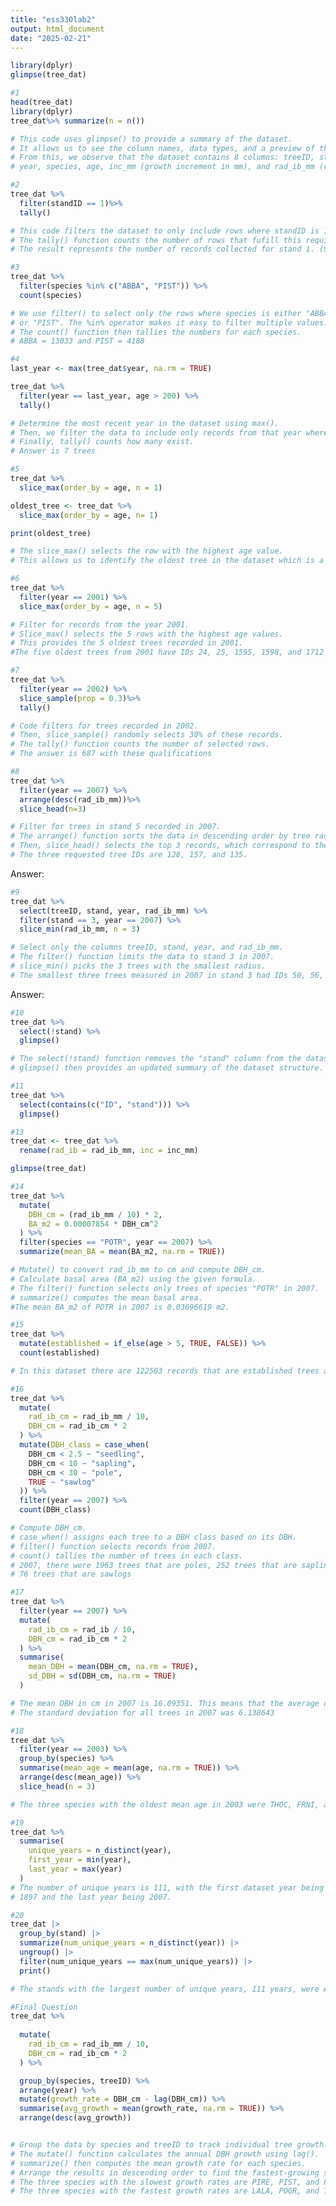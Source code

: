 ```yaml
---
title: "ess330lab2"
output: html_document
date: "2025-02-21"
---
```



```r
library(dplyr)
glimpse(tree_dat)
```

```r
#1
head(tree_dat)
library(dplyr)
tree_dat%>% summarize(n = n())

# This code uses glimpse() to provide a summary of the dataset.
# It allows us to see the column names, data types, and a preview of the data.
# From this, we observe that the dataset contains 8 columns: treeID, standID, stand, 
# year, species, age, inc_mm (growth increment in mm), and rad_ib_mm (radius in mm). and 131386 rows

```


```r
#2
tree_dat %>%
  filter(standID == 1)%>%
  tally()

# This code filters the dataset to only include rows where standID is 1.
# The tally() function counts the number of rows that fufill this requirement.
# The result represents the number of records collected for stand 1. (979)

```


```r
#3
tree_dat %>%
  filter(species %in% c("ABBA", "PIST")) %>%
  count(species)

# We use filter() to select only the rows where species is either "ABBA" 
# or "PIST". The %in% operator makes it easy to filter multiple values.
# The count() function then tallies the numbers for each species.
# ABBA = 13033 and PIST = 4188
```


```r
#4
last_year <- max(tree_dat$year, na.rm = TRUE)

tree_dat %>%
  filter(year == last_year, age > 200) %>%
  tally()

# Determine the most recent year in the dataset using max().
# Then, we filter the data to include only records from that year where age > 200.
# Finally, tally() counts how many exist.
# Answer is 7 trees
```


```r
#5
tree_dat %>%
  slice_max(order_by = age, n = 1)

oldest_tree <- tree_dat %>%
  slice_max(order_by = age, n= 1)

print(oldest_tree)

# The slice_max() selects the row with the highest age value.
# This allows us to identify the oldest tree in the dataset which is a Pinus Reninosa that is 269.

```


```r
#6
tree_dat %>%
  filter(year == 2001) %>%
  slice_max(order_by = age, n = 5)

# Filter for records from the year 2001.
# Slice_max() selects the 5 rows with the highest age values.
# This provides the 5 oldest trees recorded in 2001.
#The five oldest trees from 2001 have IDs 24, 25, 1595, 1598, and 1712
```

```r
#7
tree_dat %>%
  filter(year == 2002) %>%
  slice_sample(prop = 0.3)%>%
  tally()

# Code filters for trees recorded in 2002.
# Then, slice_sample() randomly selects 30% of these records.
# The tally() function counts the number of selected rows.
# The answer is 687 with these qualifications
```


```r
#8
tree_dat %>%
  filter(year == 2007) %>%
  arrange(desc(rad_ib_mm))%>%
  slice_head(n=3)

# Filter for trees in stand 5 recorded in 2007.
# The arrange() function sorts the data in descending order by tree radius.
# Then, slice_head() selects the top 3 records, which correspond to the largest trees.
# The three requested tree IDs are 128, 157, and 135.
```
Answer:

```r
#9
tree_dat %>%
  select(treeID, stand, year, rad_ib_mm) %>%
  filter(stand == 3, year == 2007) %>%
  slice_min(rad_ib_mm, n = 3)

# Select only the columns treeID, stand, year, and rad_ib_mm.
# The filter() function limits the data to stand 3 in 2007.
# slice_min() picks the 3 trees with the smallest radius.
# The smallest three trees measured in 2007 in stand 3 had IDs 50, 56, and 36.
```
Answer:

```r
#10
tree_dat %>%
  select(!stand) %>%
  glimpse()

# The select(!stand) function removes the "stand" column from the dataset.
# glimpse() then provides an updated summary of the dataset structure.
```

```r
#11
tree_dat %>%
  select(contains(c("ID", "stand"))) %>%
  glimpse()
```


```r
#13
tree_dat <- tree_dat %>%
  rename(rad_ib = rad_ib_mm, inc = inc_mm) 

glimpse(tree_dat)
```


```r
#14
tree_dat %>%
  mutate(
    DBH_cm = (rad_ib_mm / 10) * 2,
    BA_m2 = 0.00007854 * DBH_cm^2
  ) %>%
  filter(species == "POTR", year == 2007) %>%
  summarize(mean_BA = mean(BA_m2, na.rm = TRUE))

# Mutate() to convert rad_ib_mm to cm and compute DBH_cm.
# Calculate basal area (BA_m2) using the given formula.
# The filter() function selects only trees of species "POTR" in 2007.
# summarize() computes the mean basal area.
#The mean BA_m2 of POTR in 2007 is 0.03696619 m2.
```


```r
#15
tree_dat %>%
  mutate(established = if_else(age > 5, TRUE, FALSE)) %>%
  count(established)

# In this dataset there are 122503 records that are established trees and 8883 records that are not # established.
```


```r
#16
tree_dat %>%
  mutate(
    rad_ib_cm = rad_ib_mm / 10,  
    DBH_cm = rad_ib_cm * 2
  ) %>%
  mutate(DBH_class = case_when(
    DBH_cm < 2.5 ~ "seedling",
    DBH_cm < 10 ~ "sapling",
    DBH_cm < 30 ~ "pole",
    TRUE ~ "sawlog"
  )) %>%
  filter(year == 2007) %>%
  count(DBH_class)

# Compute DBH_cm.
# case_when() assigns each tree to a DBH class based on its DBH.
# filter() function selects records from 2007.
# count() tallies the number of trees in each class.
# 2007, there were 1963 trees that are poles, 252 trees that are saplings, and 
# 76 trees that are sawlogs
```

```r
#17
tree_dat %>%
  filter(year == 2007) %>%
  mutate(
    rad_ib_cm = rad_ib / 10,
    DBH_cm = rad_ib_cm * 2
  ) %>%
  summarise(
    mean_DBH = mean(DBH_cm, na.rm = TRUE),
    sd_DBH = sd(DBH_cm, na.rm = TRUE)
  )

# The mean DBH in cm in 2007 is 16.09351. This means that the average diameter at breast height for #the trees logged in this dataset at the time was about 16 centimeters. 
# The standard deviation for all trees in 2007 was 6.138643 
```


```r
#18
tree_dat %>%
  filter(year == 2003) %>%
  group_by(species) %>%
  summarise(mean_age = mean(age, na.rm = TRUE)) %>%
  arrange(desc(mean_age)) %>%
  slice_head(n = 3)

# The three species with the oldest mean age in 2003 were THOC, FRNI, and PIST
```

```r
#19
tree_dat %>%
  summarise(
    unique_years = n_distinct(year),
    first_year = min(year),
    last_year = max(year)
  )
# The number of unique years is 111, with the first dataset year being 
# 1897 and the last year being 2007. 
```

```r
#20
tree_dat |>
  group_by(stand) |>
  summarize(num_unique_years = n_distinct(year)) |>
  ungroup() |>
  filter(num_unique_years == max(num_unique_years)) |>
  print()

# The stands with the largest number of unique years, 111 years, were A1, D1, D2, D3, and F1
```


```r
#Final Question
tree_dat %>%
 
  mutate(
    rad_ib_cm = rad_ib_mm / 10,  
    DBH_cm = rad_ib_cm * 2         
  ) %>%

  group_by(species, treeID) %>%
  arrange(year) %>%  
  mutate(growth_rate = DBH_cm - lag(DBH_cm)) %>%
  summarise(avg_growth = mean(growth_rate, na.rm = TRUE)) %>%
  arrange(desc(avg_growth))


# Group the data by species and treeID to track individual tree growth.
# The mutate() function calculates the annual DBH growth using lag().
# summarize() then computes the mean growth rate for each species.
# Arrange the results in descending order to find the fastest-growing species.
# The three species with the slowest growth rates are PIRE, PIST, and POTR 
# The three species with the fastest growth rates are LALA, POGR, and THOC.

```

